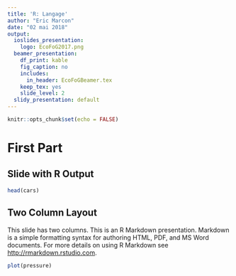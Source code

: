 ```yaml
---
title: 'R: Langage'
author: "Eric Marcon"
date: "02 mai 2018"
output:
  ioslides_presentation:
    logo: EcoFoG2017.png
  beamer_presentation:
    df_print: kable
    fig_caption: no
    includes:
      in_header: EcoFoGBeamer.tex
    keep_tex: yes
    slide_level: 2
  slidy_presentation: default
---
```

```r
knitr::opts_chunk$set(echo = FALSE)
```

# First Part

## Slide with R Output

```r
head(cars)
```

## Two Column Layout 

\begincols
  \begincol{.48\textwidth}

This slide has two columns.
This is an R Markdown presentation. Markdown is a simple formatting syntax for authoring HTML, PDF, and MS Word documents. For more details on using R Markdown see <http://rmarkdown.rstudio.com>.

  \endcol
  \begincol{.48\textwidth}

```r
plot(pressure)
```

  \endcol
\endcols

